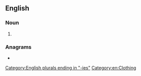 ==English==

===Noun===
{{head|en|noun form}}

# {{plural of|shorty|lang=en}}

===Anagrams===
* {{anagrams|en|a=ehiorsst|hoisters|horsesit|horsiest|hostries|orthesis}}

[[Category:English plurals ending in "-ies"]]
[[Category:en:Clothing]]